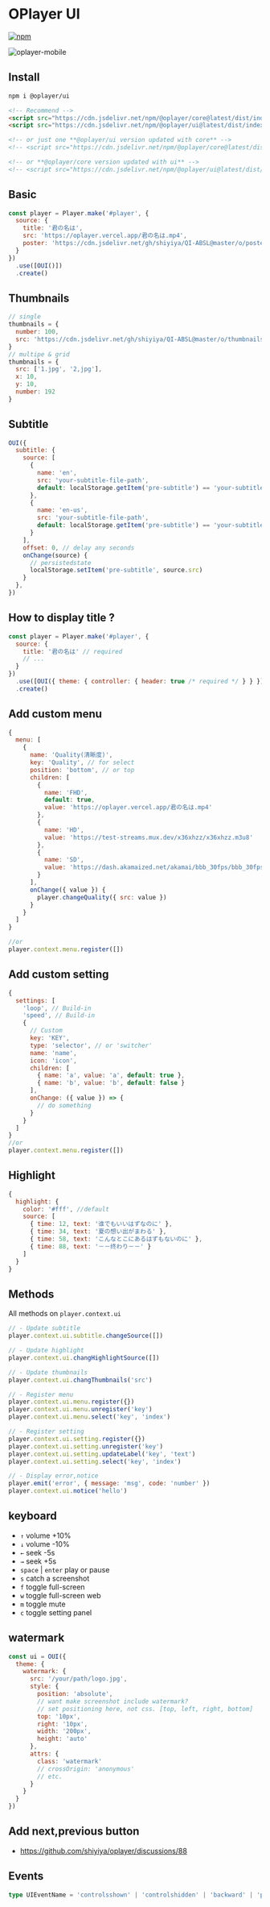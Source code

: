 # OPlayer UI

[![npm](https://img.shields.io/npm/v/@oplayer/ui?style=flat-square&label=@oplayer/ui)](https://www.npmjs.com/package/@oplayer/ui)

![oplayer-mobile](https://cdn.jsdelivr.net/gh/shiyiya/QI-ABSL@master/o/oplayer-ui-mobile.jpg)

## Install

```bash
npm i @oplayer/ui
```

```html
<!-- Recommend -->
<script src="https://cdn.jsdelivr.net/npm/@oplayer/core@latest/dist/index.min.js"></script>
<script src="https://cdn.jsdelivr.net/npm/@oplayer/ui@latest/dist/index.min.js"></script>

<!-- or just one **@oplayer/ui version updated with core** -->
<!-- <script src="https://cdn.jsdelivr.net/npm/@oplayer/core@latest/dist/index.ui.js"></script> -->

<!-- or **@oplayer/core version updated with ui** -->
<!-- <script src="https://cdn.jsdelivr.net/npm/@oplayer/ui@latest/dist/index.ui.js"></script> -->
```

## Basic

```js
const player = Player.make('#player', {
  source: {
    title: '君の名は',
    src: 'https://oplayer.vercel.app/君の名は.mp4',
    poster: 'https://cdn.jsdelivr.net/gh/shiyiya/QI-ABSL@master/o/poster.png'
  }
})
  .use([OUI()])
  .create()
```

## Thumbnails

```js
// single
thumbnails = {
  number: 100,
  src: 'https://cdn.jsdelivr.net/gh/shiyiya/QI-ABSL@master/o/thumbnails.jpg'
}
// multipe & grid
thumbnails = {
  src: ['1.jpg', '2,jpg'],
  x: 10,
  y: 10,
  number: 192
}
```

## Subtitle

```js
OUI({
  subtitle: {
    source: [
      {
        name: 'en',
        src: 'your-subtitle-file-path',
        default: localStorage.getItem('pre-subtitle') == 'your-subtitle-file-path'
      },
      {
        name: 'en-us',
        src: 'your-subtitle-file-path',
        default: localStorage.getItem('pre-subtitle') == 'your-subtitle-file-path'
      }
    ],
    offset: 0, // delay any seconds
    onChange(source) {
      // persistedstate
      localStorage.setItem('pre-subtitle', source.src)
    }
  },
})
```

## How to display title ?

```js
const player = Player.make('#player', {
  source: {
    title: '君の名は' // required
    // ...
  }
})
  .use([OUI({ theme: { controller: { header: true /* required */ } } })])
  .create()
```

## Add custom menu

```js
{
  menu: [
    {
      name: 'Quality(清晰度)',
      key: 'Quality', // for select
      position: 'bottom', // or top
      children: [
        {
          name: 'FHD',
          default: true,
          value: 'https://oplayer.vercel.app/君の名は.mp4'
        },
        {
          name: 'HD',
          value: 'https://test-streams.mux.dev/x36xhzz/x36xhzz.m3u8'
        },
        {
          name: 'SD',
          value: 'https://dash.akamaized.net/akamai/bbb_30fps/bbb_30fps.mpd'
        }
      ],
      onChange({ value }) {
        player.changeQuality({ src: value })
      }
    }
  ]
}

//or
player.context.menu.register([])
```

## Add custom setting

```js
{
  settings: [
    'loop', // Build-in
    'speed', // Build-in
    {
      // Custom
      key: 'KEY',
      type: 'selector', // or 'switcher'
      name: 'name',
      icon: 'icon',
      children: [
        { name: 'a', value: 'a', default: true },
        { name: 'b', value: 'b', default: false }
      ],
      onChange: ({ value }) => {
        // do something
      }
    }
  ]
}
//or
player.context.menu.register([])
```

## Highlight

```js
{
  highlight: {
    color: '#fff', //default
    source: [
      { time: 12, text: '谁でもいいはずなのに' },
      { time: 34, text: '夏の想い出がまわる' },
      { time: 58, text: 'こんなとこにあるはずもないのに' },
      { time: 88, text: '－－终わり－－' }
    ]
  }
}
```

## Methods

All methods on `player.context.ui`

```js
// - Update subtitle
player.context.ui.subtitle.changeSource([])

// - Update highlight
player.context.ui.changHighlightSource([])

// - Update thumbnails
player.context.ui.changThumbnails('src')

// - Register menu
player.context.ui.menu.register({})
player.context.ui.menu.unregister('key')
player.context.ui.menu.select('key', 'index')

// - Register setting
player.context.ui.setting.register({})
player.context.ui.setting.unregister('key')
player.context.ui.setting.updateLabel('key', 'text')
player.context.ui.setting.select('key', 'index')

// - Display error,notice
player.emit('error', { message: 'msg', code: 'number' })
player.context.ui.notice('hello')
```

## keyboard

- `↑` volume +10%
- `↓` volume -10%
- `←` seek -5s
- `→` seek +5s
- `space` | `enter` play or pause
- `s` catch a screenshot
- `f` toggle full-screen
- `w` toggle full-screen web
- `m` toggle mute
- `c` toggle setting panel

## watermark

```js
const ui = OUI({
  theme: {
    watermark: {
      src: '/your/path/logo.jpg',
      style: {
        position: 'absolute',
        // want make screenshot include watermark?
        // set positioning here, not css. [top, left, right, bottom]
        top: '10px',
        right: '10px',
        width: '200px',
        height: 'auto'
      },
      attrs: {
        class: 'watermark'
        // crossOrigin: 'anonymous'
        // etc.
      }
    }
  }
})
```

## Add next,previous button

- https://github.com/shiyiya/oplayer/discussions/88

## Events

```ts
type UIEventName = 'controlsshown' | 'controlshidden' | 'backward' | 'previous' | 'next'
```
